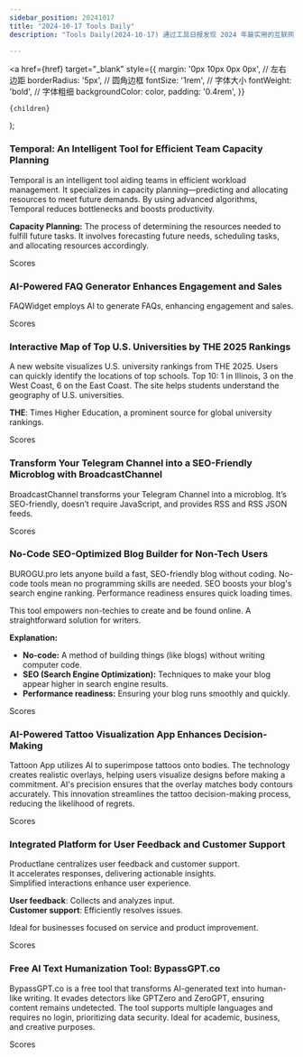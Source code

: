 ```yaml
---
sidebar_position: 20241017
title: "2024-10-17 Tools Daily"
description: "Tools Daily(2024-10-17) 通过工具日报发现 2024 年最实用的互联网软件、AI工具和产品！"

---
```



  <a
    href={href}
    target="_blank"
    style={{
      margin: '0px 10px 0px 0px', // 左右边距
      borderRadius: '5px', // 圆角边框
      fontSize: '1rem', // 字体大小
      fontWeight: 'bold', // 字体粗细
      backgroundColor: color,
      padding: '0.4rem',
    }}
  >
    {children}
  </a>
);

### Temporal: An Intelligent Tool for Efficient Team Capacity Planning

Temporal is an intelligent tool aiding teams in efficient workload management. It specializes in capacity planning—predicting and allocating resources to meet future demands. By using advanced algorithms, Temporal reduces bottlenecks and boosts productivity.

**Capacity Planning:** The process of determining the resources needed to fulfill future tasks. It involves forecasting future needs, scheduling tasks, and allocating resources accordingly.

<Link href="/news/2024/10/17/Temporal-An-Intelligent-Tool-for-Efficient-Team-Capacity-Pla" color="#B0C4DE">Scores</Link>

### AI-Powered FAQ Generator Enhances Engagement and Sales

FAQWidget employs AI to generate FAQs, enhancing engagement and sales.

<Link href="/news/2024/10/17/AIPowered-FAQ-Generator-Enhances-Engagement-and-Sales" color="#B0C4DE">Scores</Link>

### Interactive Map of Top U.S. Universities by THE 2025 Rankings

A new website visualizes U.S. university rankings from THE 2025.
Users can quickly identify the locations of top schools.
Top 10: 1 in Illinois, 3 on the West Coast, 6 on the East Coast.
The site helps students understand the geography of U.S. universities.

**THE**: Times Higher Education, a prominent source for global university rankings.

<Link href="/news/2024/10/17/Interactive-Map-of-Top-US-Universities-by-THE-2025-Rankings" color="#B0C4DE">Scores</Link>

### Transform Your Telegram Channel into a SEO-Friendly Microblog with BroadcastChannel

BroadcastChannel transforms your Telegram Channel into a microblog. It’s SEO-friendly, doesn’t require JavaScript, and provides RSS and RSS JSON feeds.

<Link href="/news/2024/10/17/Transform-Your-Telegram-Channel-into-a-SEOFriendly-Microblog" color="#B0C4DE">Scores</Link>

### No-Code SEO-Optimized Blog Builder for Non-Tech Users

BUROGU.pro lets anyone build a fast, SEO-friendly blog without coding. No-code tools mean no programming skills are needed. SEO boosts your blog's search engine ranking. Performance readiness ensures quick loading times.

This tool empowers non-techies to create and be found online. A straightforward solution for writers.

**Explanation:**
- **No-code:** A method of building things (like blogs) without writing computer code.
- **SEO (Search Engine Optimization):** Techniques to make your blog appear higher in search engine results.
- **Performance readiness:** Ensuring your blog runs smoothly and quickly.

<Link href="/news/2024/10/17/NoCode-SEOOptimized-Blog-Builder-for-NonTech-Users" color="#B0C4DE">Scores</Link>

### AI-Powered Tattoo Visualization App Enhances Decision-Making

Tattoon App utilizes AI to superimpose tattoos onto bodies. The technology creates realistic overlays, helping users visualize designs before making a commitment. AI's precision ensures that the overlay matches body contours accurately. This innovation streamlines the tattoo decision-making process, reducing the likelihood of regrets.

<Link href="/news/2024/10/17/AIPowered-Tattoo-Visualization-App-Enhances-DecisionMaking" color="#B0C4DE">Scores</Link>

### Integrated Platform for User Feedback and Customer Support

Productlane centralizes user feedback and customer support.  
It accelerates responses, delivering actionable insights.  
Simplified interactions enhance user experience.  

**User feedback**: Collects and analyzes input.  
**Customer support**: Efficiently resolves issues.  

Ideal for businesses focused on service and product improvement.

<Link href="/news/2024/10/17/Integrated-Platform-for-User-Feedback-and-Customer-Support" color="#B0C4DE">Scores</Link>

### Free AI Text Humanization Tool: BypassGPT.co

BypassGPT.co is a free tool that transforms AI-generated text into human-like writing. It evades detectors like GPTZero and ZeroGPT, ensuring content remains undetected. The tool supports multiple languages and requires no login, prioritizing data security. Ideal for academic, business, and creative purposes.

<Link href="/news/2024/10/17/Free-AI-Text-Humanization-Tool-BypassGPTco" color="#B0C4DE">Scores</Link>

